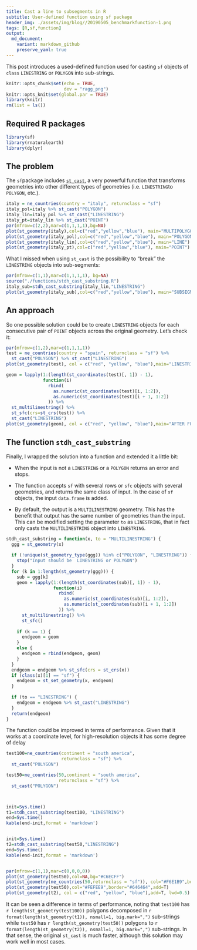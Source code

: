```yaml
---
title: Cast a line to subsegments in R
subtitle: User-defined function using sf package
header_img: ./assets/img/blog//20190505_benchmarkfunction-1.png
tags: [R,sf,function]
output: 
  md_document:
    variant: markdown_github
    preserve_yaml: true
---
```



This post introduces a used-defined function used for casting `sf` objects of `class` `LINESTRING` or `POLYGON` into sub-strings.

```r
knitr::opts_chunk$set(echo = TRUE,
                      dev = "ragg_png")
knitr::opts_knit$set(global.par = TRUE)
library(knitr)
rm(list = ls())
```

## Required R packages

```r
library(sf)
library(rnaturalearth)
library(dplyr)
```

## The problem

The `sf`package includes [`st_cast`](https://r-spatial.github.io/sf/reference/st_cast.html), a very powerful function that transforms geometries into other different types of geometries (i.e. `LINESTRING`to `POLYGON`, etc.). 

```r
italy = ne_countries(country = "italy", returnclass = "sf")
italy_pol=italy %>% st_cast("POLYGON")
italy_lin=italy_pol %>% st_cast("LINESTRING")
italy_pt=italy_lin %>% st_cast("POINT")
par(mfrow=c(2,2),mar=c(1,1,1,1),bg=NA)
plot(st_geometry(italy),col=c("red","yellow","blue"), main="MULTIPOLYGON")
plot(st_geometry(italy_pol),col=c("red","yellow","blue"), main="POLYGON")
plot(st_geometry(italy_lin),col=c("red","yellow","blue"), main="LINE")
plot(st_geometry(italy_pt),col=c("red","yellow","blue"), main="POINT")

```

What I missed when using `st_cast` is the possibility to "break" the `LINESTRING` objects into sub-segments:

```r

par(mfrow=c(1,1),mar=c(1,1,1,1), bg=NA)
source("./functions/stdh_cast_substring.R")
italy_sub=stdh_cast_substring(italy_lin,"LINESTRING")
plot(st_geometry(italy_sub),col=c("red","yellow","blue"), main="SUBSEGMENT")

```

## An approach

So one possible solution could be to create `LINESTRING` objects for each consecutive pair of `POINT` objects across the original geometry. Let's check it:

```r
par(mfrow=c(1,2),mar=c(1,1,1,1))
test = ne_countries(country = "spain", returnclass = "sf") %>%
  st_cast("POLYGON") %>% st_cast("LINESTRING")
plot(st_geometry(test), col = c("red", "yellow", "blue"),main="LINESTRING")

geom = lapply(1:(length(st_coordinates(test)[, 1]) - 1),
              function(i)
                rbind(
                  as.numeric(st_coordinates(test)[i, 1:2]),
                  as.numeric(st_coordinates(test)[i + 1, 1:2])
                )) %>%
  st_multilinestring() %>%
  st_sfc(crs=st_crs(test)) %>%
  st_cast("LINESTRING")
plot(st_geometry(geom), col = c("red", "yellow", "blue"),main="AFTER FUNCTION")

```

## The function `stdh_cast_substring`

Finally, I wrapped the solution into a function and extended it a little bit:

* When the input is not a `LINESTRING` or a `POLYGON` returns an error and stops.

* The function accepts `sf` with several rows or `sfc` objects with several geometries, and returns the same class of input. In the case of `sf` objects, the input `data.frame` is added.

* By default, the output is a `MULTILINESTRING` geometry. This has the benefit that output has the same number of geometries than the input. This can be modified setting the parameter `to` as `LINESTRING`, that in fact only casts the `MULTILINESTRING` object into `LINESTRING`.

```r
stdh_cast_substring = function(x, to = "MULTILINESTRING") {
  ggg = st_geometry(x)
  
  if (!unique(st_geometry_type(ggg)) %in% c("POLYGON", "LINESTRING")) {
    stop("Input should be  LINESTRING or POLYGON")
  }
  for (k in 1:length(st_geometry(ggg))) {
    sub = ggg[k]
    geom = lapply(1:(length(st_coordinates(sub)[, 1]) - 1),
                  function(i)
                    rbind(
                      as.numeric(st_coordinates(sub)[i, 1:2]),
                      as.numeric(st_coordinates(sub)[i + 1, 1:2])
                    )) %>%
      st_multilinestring() %>%
      st_sfc()
    
    if (k == 1) {
      endgeom = geom
    }
    else {
      endgeom = rbind(endgeom, geom)
    }
  }
  endgeom = endgeom %>% st_sfc(crs = st_crs(x))
  if (class(x)[1] == "sf") {
    endgeom = st_set_geometry(x, endgeom)
  }
  
  if (to == "LINESTRING") {
    endgeom = endgeom %>% st_cast("LINESTRING")
  }
  return(endgeom)
}

```
 The function could be improved in terms of performance. Given that it works at a coordinate level, for high-resolution objects it has some degree of delay
 
```r
test100=ne_countries(continent = "south america",
                     returnclass = "sf") %>% 
  st_cast("POLYGON")

test50=ne_countries(50,continent = "south america",
                    returnclass = "sf") %>%
  st_cast("POLYGON")



init=Sys.time()
t1=stdh_cast_substring(test100, "LINESTRING")
end=Sys.time()
kable(end-init,format = 'markdown')


init=Sys.time()
t2=stdh_cast_substring(test50,"LINESTRING")
end=Sys.time()
kable(end-init,format = 'markdown')


par(mfrow=c(1,1),mar=c(0,0,0,0))
plot(st_geometry(test50),col=NA,bg="#C6ECFF")
plot(st_geometry(ne_countries(50,returnclass = "sf")), col="#F6E1B9",border="#646464",add=T)
plot(st_geometry(test50),col="#FEFEE9",border="#646464",add=T)
plot(st_geometry(t2), col = c("red", "yellow", "blue"),add=T, lwd=0.5)

```
 
It can be seen a difference in terms of performance, noting that `test100` has `r length(st_geometry(test100))` polygons decomposed in `r format(length(st_geometry(t1)), nsmall=1, big.mark=",")` sub-strings while `test50` has `r length(st_geometry(test50))` polygons to `r format(length(st_geometry(t2)), nsmall=1, big.mark=",")` sub-strings. In that sense, the original `st_cast` is much faster, although this solution may work well in most cases.
